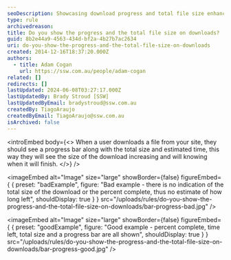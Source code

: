 ```yaml
---
seoDescription: Showcasing download progress and total file size enhances user experience by providing a clear estimate of completion.
type: rule
archivedreason:
title: Do you show the progress and the total file size on downloads?
guid: 8b2e44a9-4563-434d-bf2a-4b27b7ac2634
uri: do-you-show-the-progress-and-the-total-file-size-on-downloads
created: 2014-12-16T18:37:20.000Z
authors:
  - title: Adam Cogan
    url: https://ssw.com.au/people/adam-cogan
related: []
redirects: []
lastUpdated: 2024-06-08T03:27:17.000Z
lastUpdatedBy: Brady Stroud [SSW]
lastUpdatedByEmail: bradystroud@ssw.com.au
createdBy: TiagoAraujo
createdByEmail: TiagoAraujo@ssw.com.au
isArchived: false
---
```


<introEmbed
  body={<>
When a user downloads a file from your site, they should see a progress bar along with the total size and estimated time, this way they will see the size of the download increasing and will knowing when it will finish.
  </>}
/>

<imageEmbed
  alt="Image"
  size="large"
  showBorder={false}
  figureEmbed={ {
    preset: "badExample",
    figure: "Bad example - there is no indication of the total size of the download or                         the percent complete, thus no estimate of how long left",
    shouldDisplay: true
  } }
  src="/uploads/rules/do-you-show-the-progress-and-the-total-file-size-on-downloads/bar-progress-bad.jpg"
/>


<imageEmbed
  alt="Image"
  size="large"
  showBorder={false}
  figureEmbed={ {
    preset: "goodExample",
    figure: "Good example - percent complete, time left, total size and a progress bar                         are all shown",
    shouldDisplay: true
  } }
  src="/uploads/rules/do-you-show-the-progress-and-the-total-file-size-on-downloads/bar-progress-good.jpg"
/>
